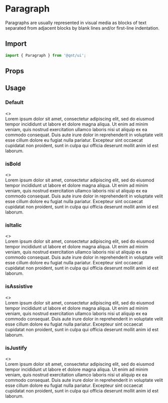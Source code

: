 
<Meta title="Components/Paragraph" />

<Story name="Import" />

# Paragraph

Paragraphs are usually represented in visual media as blocks of text separated from adjacent blocks by blank lines and/or first-line indentation.

## Import

```jsx
import { Paragraph } from '@qnt/ui';
```

<Story name="Props" />

## Props

<Props of={Paragraph} />

<Story name="Usage" />

## Usage

### Default

<Preview withToolbar>
  <Story name="Default">
    <>
      <section>
        <Paragraph>Lorem ipsum dolor sit amet, consectetur adipiscing elit, sed do eiusmod tempor incididunt ut labore et dolore magna aliqua. Ut enim ad minim veniam, quis nostrud exercitation ullamco laboris nisi ut aliquip ex ea commodo consequat. Duis aute irure dolor in reprehenderit in voluptate velit esse cillum dolore eu fugiat nulla pariatur. Excepteur sint occaecat cupidatat non proident, sunt in culpa qui officia deserunt mollit anim id est laborum.</Paragraph>
      </section>
    </>
  </Story>
</Preview>

### isBold

<Preview withToolbar>
  <Story name="isBold">
    <>
      <section>
        <Paragraph isBold>Lorem ipsum dolor sit amet, consectetur adipiscing elit, sed do eiusmod tempor incididunt ut labore et dolore magna aliqua. Ut enim ad minim veniam, quis nostrud exercitation ullamco laboris nisi ut aliquip ex ea commodo consequat. Duis aute irure dolor in reprehenderit in voluptate velit esse cillum dolore eu fugiat nulla pariatur. Excepteur sint occaecat cupidatat non proident, sunt in culpa qui officia deserunt mollit anim id est laborum.</Paragraph>
      </section>
    </>
  </Story>
</Preview>

### isItalic

<Preview withToolbar>
  <Story name="isItalic">
    <>
      <section>
        <Paragraph isItalic>Lorem ipsum dolor sit amet, consectetur adipiscing elit, sed do eiusmod tempor incididunt ut labore et dolore magna aliqua. Ut enim ad minim veniam, quis nostrud exercitation ullamco laboris nisi ut aliquip ex ea commodo consequat. Duis aute irure dolor in reprehenderit in voluptate velit esse cillum dolore eu fugiat nulla pariatur. Excepteur sint occaecat cupidatat non proident, sunt in culpa qui officia deserunt mollit anim id est laborum.</Paragraph>
      </section>
    </>
  </Story>
</Preview>

### isAssistive

<Preview withToolbar>
  <Story name="isAssistive">
    <>
      <section>
        <Paragraph isAssistive>Lorem ipsum dolor sit amet, consectetur adipiscing elit, sed do eiusmod tempor incididunt ut labore et dolore magna aliqua. Ut enim ad minim veniam, quis nostrud exercitation ullamco laboris nisi ut aliquip ex ea commodo consequat. Duis aute irure dolor in reprehenderit in voluptate velit esse cillum dolore eu fugiat nulla pariatur. Excepteur sint occaecat cupidatat non proident, sunt in culpa qui officia deserunt mollit anim id est laborum.</Paragraph>
      </section>
    </>
  </Story>
</Preview>

### isJustify

<Preview withToolbar>
  <Story name="isJustify">
    <>
      <section>
        <Paragraph isJustify>Lorem ipsum dolor sit amet, consectetur adipiscing elit, sed do eiusmod tempor incididunt ut labore et dolore magna aliqua. Ut enim ad minim veniam, quis nostrud exercitation ullamco laboris nisi ut aliquip ex ea commodo consequat. Duis aute irure dolor in reprehenderit in voluptate velit esse cillum dolore eu fugiat nulla pariatur. Excepteur sint occaecat cupidatat non proident, sunt in culpa qui officia deserunt mollit anim id est laborum.</Paragraph>
      </section>
    </>
  </Story>
</Preview>
